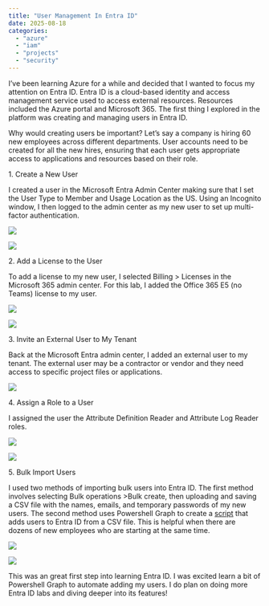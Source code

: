 ```yaml
---
title: "User Management In Entra ID"
date: 2025-08-18
categories: 
  - "azure"
  - "iam"
  - "projects"
  - "security"
---
```


I've been learning Azure for a while and decided that I wanted to focus my attention on Entra ID. Entra ID is a cloud-based identity and access management service used to access external resources. Resources included the Azure portal and Microsoft 365. The first thing I explored in the platform was creating and managing users in Entra ID.

Why would creating users be important? Let's say a company is hiring 60 new employees across different departments. User accounts need to be created for all the new hires, ensuring that each user gets appropriate access to applications and resources based on their role.

1\. Create a New User

I created a user in the Microsoft Entra Admin Center making sure that I set the User Type to Member and Usage Location as the US. Using an Incognito window, I then logged to the admin center as my new user to set up multi-factor authentication.

![](images/Task1-2.png)

![](images/Subtask1.png)

2\. Add a License to the User

To add a license to my new user, I selected Billing > Licenses in the Microsoft 365 admin center. For this lab, I added the Office 365 E5 (no Teams) license to my user.

![](images/Task2-2.png)

![](images/Task2-1-2.png)

3\. Invite an External User to My Tenant

Back at the Microsoft Entra admin center, I added an external user to my tenant. The external user may be a contractor or vendor and they need access to specific project files or applications.

![](images/Task3-1.png)

4\. Assign a Role to a User

I assigned the user the Attribute Definition Reader and Attribute Log Reader roles.

![](images/Task4.png)

![](images/Subtask4.png)

5\. Bulk Import Users

I used two methods of importing bulk users into Entra ID. The first method involves selecting Bulk operations >Bulk create, then uploading and saving a CSV file with the names, emails, and temporary passwords of my new users. The second method uses Powershell Graph to create a [script](https://github.com/danielle-b/Creating-Bulk-Users-In-Entra-ID/blob/main/create_bulk_users.ps1) that adds users to Entra ID from a CSV file. This is helpful when there are dozens of new employees who are starting at the same time.

![](images/Task5.png)

![](images/Task5-1.png)

This was an great first step into learning Entra ID. I was excited learn a bit of Powershell Graph to automate adding my users. I do plan on doing more Entra ID labs and diving deeper into its features!